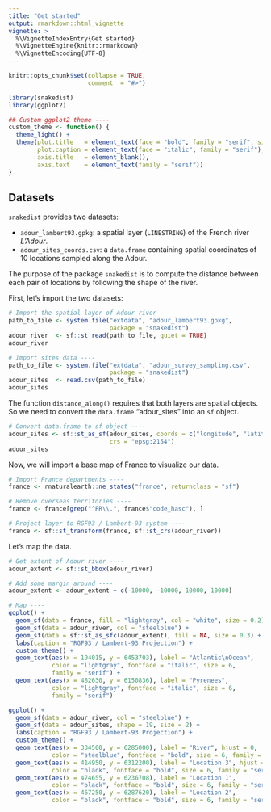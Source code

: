 ```yaml
---
title: "Get started"
output: rmarkdown::html_vignette
vignette: >
  %\VignetteIndexEntry{Get started}
  %\VignetteEngine{knitr::rmarkdown}
  %\VignetteEncoding{UTF-8}
---
```


```r
knitr::opts_chunk$set(collapse = TRUE,
                      comment  = "#>")
```


```r
library(snakedist)
library(ggplot2)
```


```r
## Custom ggplot2 theme ----
custom_theme <- function() {
  theme_light() + 
  theme(plot.title   = element_text(face = "bold", family = "serif", size = 18),
        plot.caption = element_text(face = "italic", family = "serif"),
        axis.title   = element_blank(),
        axis.text    = element_text(family = "serif"))
}
```

## Datasets

`snakedist` provides two datasets:

- `adour_lambert93.gpkg`: a spatial layer (`LINESTRING`) of the French river _L'Adour_.
- `adour_sites_coords.csv`: a `data.frame` containing spatial coordinates of 10 locations sampled along the Adour.

The purpose of the package `snakedist` is to compute the distance between each pair of locations by following the shape of the river.

First, let's import the two datasets:


```r
# Import the spatial layer of Adour river ----
path_to_file <- system.file("extdata", "adour_lambert93.gpkg", 
                            package = "snakedist")
adour_river  <- sf::st_read(path_to_file, quiet = TRUE)
adour_river
```


```r
# Import sites data ----
path_to_file <- system.file("extdata", "adour_survey_sampling.csv", 
                            package = "snakedist")
adour_sites  <- read.csv(path_to_file)
adour_sites
```


The function `distance_along()` requires that both layers are spatial objects. So we need to convert the `data.frame` "adour_sites" into an `sf` object.

```r
# Convert data.frame to sf object ----
adour_sites <- sf::st_as_sf(adour_sites, coords = c("longitude", "latitude"), 
                            crs = "epsg:2154")
adour_sites
```


Now, we will import a base map of France to visualize our data.

```r
# Import France departments ----
france <- rnaturalearth::ne_states("france", returnclass = "sf")

# Remove overseas territories ----
france <- france[grep("^FR\\.", france$"code_hasc"), ]

# Project layer to RGF93 / Lambert-93 system ----
france <- sf::st_transform(france, sf::st_crs(adour_river))
```


Let's map the data.

```r
# Get extent of Adour river ----
adour_extent <- sf::st_bbox(adour_river)

# Add some margin around ----
adour_extent <- adour_extent + c(-10000, -10000, 10000, 10000)

# Map ----
ggplot() +
  geom_sf(data = france, fill = "lightgray", col = "white", size = 0.2) +
  geom_sf(data = adour_river, col = "steelblue") +
  geom_sf(data = sf::st_as_sfc(adour_extent), fill = NA, size = 0.3) +
  labs(caption = "RGF93 / Lambert-93 Projection") +
  custom_theme() +
  geom_text(aes(x = 194015, y = 6453703), label = "Atlantic\nOcean",
            color = "lightgray", fontface = "italic", size = 6, 
            family = "serif") +
  geom_text(aes(x = 482630, y = 6150836), label = "Pyrenees",
            color = "lightgray", fontface = "italic", size = 6, 
            family = "serif")
```



```r
ggplot() +
  geom_sf(data = adour_river, col = "steelblue") +
  geom_sf(data = adour_sites, shape = 19, size = 2) +
  labs(caption = "RGF93 / Lambert-93 Projection") +
  custom_theme() +
  geom_text(aes(x = 334500, y = 6285000), label = "River", hjust = 0,
            color = "steelblue", fontface = "bold", size = 6, family = "serif") +
  geom_text(aes(x = 414950, y = 6312200), label = "Location 3", hjust = -0.20,
            color = "black", fontface = "bold", size = 6, family = "serif") +
  geom_text(aes(x = 474655, y = 6236708), label = "Location 1", 
            color = "black", fontface = "bold", size = 6, family = "serif") +
  geom_text(aes(x = 467250, y = 6287620), label = "Location 2", 
            color = "black", fontface = "bold", size = 6, family = "serif")
```



